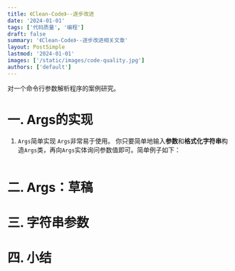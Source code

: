```yaml
---
title: 《Clean-Code》--逐步改进
date: '2024-01-01'
tags: ['代码质量', '编程']
draft: false
summary: '《Clean-Code》--逐步改进相关文章'
layout: PostSimple
lastmod: '2024-01-01'
images: ['/static/images/code-quality.jpg']
authors: ['default']
---
```


对一个命令行参数解析程序的案例研究。
# 一. Args的实现
1. `Args`简单实现
`Args`非常易于使用。 你只要简单地输入**参数**和**格式化字符串**构造`Args`类，再向`Args`实体询问参数值即可。简单例子如下：
```
```
# 二. Args：草稿
# 三. 字符串参数
# 四. 小结




